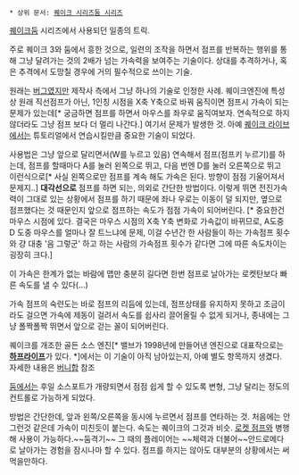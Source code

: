  * 상위 문서: [[퀘이크 시리즈]][[둠 시리즈]]
[[퀘이크]][[둠]] 시리즈에서 사용되던 일종의 트릭.

주로 퀘이크 3와 둠에서 흥한 것으로, 일련의 조작을 하면서 점프를 반복하는 행위를 통해 그냥 달려가는 것의 2배가 넘는 가속력을 보여주는 기술이다. 상대를 추격하거나, 혹은 추격에서 도망칠 경우에 거의 필수적으로 쓰이는 기술. 

원래는 [[버그]]였지만 제작사 측에서 그냥 하나의 기술로 인정한 사례. 퀘이크엔진에 특성상 원래 직선점프가 아닌, 1인칭 시점을 X축 Y축으로 바꿔 움직이면 점프시 가속이 되는 문제가 있는데[* 궁금하면 점프를 하면서 마우스를 좌우로 움직여보자. 연속적으로 하지 않더라도 그냥 점프 보다 더 멀리 나간다.] 여기서 문제가 발생한 것. 아예 [[퀘이크 라이브]]에서는 튜토리얼에서 연습시킬만큼 중요한 기술이 되었다.

사용법은 그냥 앞으로 달리면서(W를 누르고 있음) 연속해서 점프(점프키 누르기)를 하는데, 점프를 할때마다 A를 눌러 왼쪽으로 뛰고, 다음 번엔 D를 눌러 오른쪽으로 뛰고 이런식으로[* 사실 왼쪽으로만 점프를 계속 해도 가속은 된다. 방향이 점점 기울어져서 문제지..]  '''대각선으로''' 점프를 하면 되는, 의외로 간단한 방법이다. 이렇게 뛰면 전진가속력이 그대로 있는 상황에서 점프를 하기 때문에 좌나 우로는 이동이 덜 되지만, 옆으로 점프했다는 것 때문인지 앞으로 점프하는 속도가 점점 가속이 되어버린다. [* 중요한건 마우스 시점에 있다. 결국은 마우스 시점의 X축 Y축 변화로 가속값이 바뀌므로, A도중 D 도중 마우스를 얼마나 잘 트느냐에 문제, 이걸 수년간 한 사람들이 하는 가속점프 횟수와 걍 대충 '음 그렇군' 하고 하는 사람의 가속점프 횟수가 같다면 그에 따른 속도차이는 굉장히 크다.]

이 가속은 한계가 없는 바람에 맵만 충분히 길다면 한번 점프로 날아가는 로켓탄보다 빠른 속도를 낼 수 있다(...)

가속 점프의 숙련도는 바로 점프의 리듬에 있는데, 점프상태를 유지하지 못하고 조금이라도 걸으면 가속에 제동이 걸려서 속도를 쉽사리 끌어올릴 수 없게 되거나, 종내에는 그냥 폴짝폴짝 뛰면서 앞으로 걷는 꼴이 되어버린다.

퀘이크를 개조한 골든 소스 엔진[* 밸브가 1998년에 만들어낸 엔진으로 대표작으로는 '''[[하프라이프]]'''가 있다. *]에서는 이 기술이 아직 남아있는지, 아예 별도 항목까지 생겼다. 자세한 내용은 [[버니합]] 참조

[[둠]]에서는 후일 소스포트가 개량되면서 점점 쉽게 할 수 있도록 변형, 그냥 달리는 정도의 컨트롤로 가능하게 되었다.

방법은 간단한데, 앞과 왼쪽/오른쪽을 동시에 누르면서 점프를 연타하는 것. 처음에는 안 그런것 같은데 가속이 미친듯이 붙는다. 속도는 퀘이크의 그것과 비슷.
[[로켓 점프]]와 병행해 사용이 가능하다.~~둠격기~~ 그 때의 플레이어는 ~~체력과 더불어~~안드로메다로 날아가는 경험을 잠시나마 할 수 있다. 점프를 하지는 않아도 대부분의 상황에서는 써먹을만하다.
